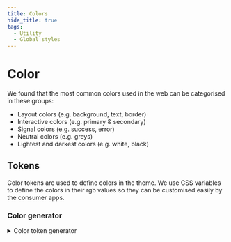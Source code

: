 ```yaml
---
title: Colors
hide_title: true
tags:
  - Utility
  - Global styles
---
```



# Color

We found that the most common colors used in the web can be categorised in these groups:

- Layout colors (e.g. background, text, border)
- Interactive colors (e.g. primary & secondary)
- Signal colors (e.g. success, error)
- Neutral colors (e.g. greys)
- Lightest and darkest colors (e.g. white, black)

## Tokens

Color tokens are used to define colors in the theme. We use CSS variables to define the colors in their rgb values so they can be customised easily by the consumer apps.

<Demo code={demoSource} />

### Color generator

<details>
  <summary>Color token generator</summary>
  <ColorGenerator />
</details>
